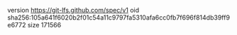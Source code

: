 version https://git-lfs.github.com/spec/v1
oid sha256:105a641f6020b2f01c54a11c9797fa5310afa6cc0fb7f696f814db39ff9e6772
size 171566
